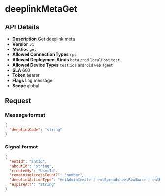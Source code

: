 # deeplinkMetaGet

## API Details

- **Description** Get deeplink meta
- **Version** `v1`
- **Method** `get`
- **Allowed Connection Types** `rpc` 
- **Allowed Deployment Kinds** `beta` `prod` `localHost` `test` 
- **Allowed Device Types** `test` `ios` `android` `web` `agent` 
- **SLA** 600
- **Token** bearer
- **Flags** Log message
- **Scope** global


## Request

### Message format

```json
{
  "deeplinkCode": "string"
}
```

### Signal format

```json
{
  "entId": "EntId",
  "aboutId": "string",
  "createdBy": "UserId",
  "remainingAccessCount?": "number",
  "deeplinkActionType": "entAdminInvite | entSpreadsheetRowShare | entReportShare | entSpreadsheetEditorShare | entSpreadsheetInsertShare | entUserInvite | groupInvite | pluginAdminInvite | storeAdminInvite",
  "expireAt?": "string"
}
```

